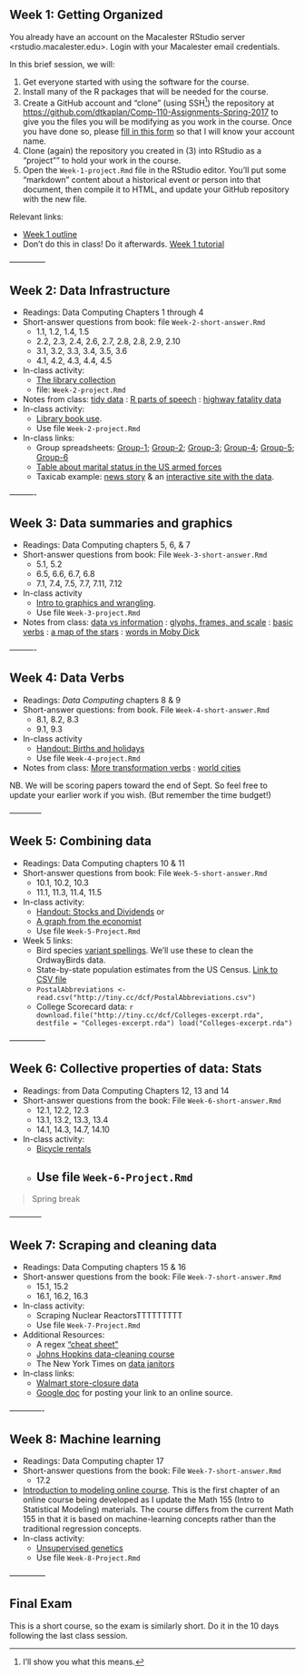 ## Week 1: Getting Organized

You already have an account on the Macalester RStudio server <rstudio.macalester.edu>. Login with your Macalester email credentials.

In this brief session, we will:

1. Get everyone started with using the software for the course. 
2. Install many of the R packages that will be needed for the course.
3. Create a GitHub account and "clone" (using SSH^[I'll show you what this means.]) the repository at <https://github.com/dtkaplan/Comp-110-Assignments-Spring-2017> to give you the files you will be modifying as you work in the course. Once you have done so, please [fill in this form](https://docs.google.com/forms/d/e/1FAIpQLSdEMEn_uHkv4Wm3BDYZ4TU_XxrrSVfXlQ5S7NK0vZvTTm5u-Q/viewform) so that I will know your account name.
4. Clone (again) the repository you created in (3) into RStudio as a "project"" to hold your work in the course.
5. Open the `Week-1-project.Rmd` file in the RStudio editor. You'll put some "markdown" content about a historical event or person into that document, then compile it to HTML, and update your GitHub repository with the new file.

Relevant links:

- [Week 1 outline](Notes/Week-1-outline.html)
- Don't do this in class! Do it afterwards. [Week 1 tutorial](https://dtkaplan.shinyapps.io/Chapter-01-collection/)

--------------<span id="week-2"></span>

## Week 2: Data Infrastructure 

* Readings: Data Computing Chapters 1 through 4
* Short-answer questions from book: file `Week-2-short-answer.Rmd`
    - 1.1, 1.2, 1.4, 1.5
    - 2.2, 2.3, 2.4, 2.6, 2.7, 2.8, 2.8, 2.9, 2.10
    - 3.1, 3.2, 3.3, 3.4, 3.5, 3.6
    - 4.1, 4.2, 4.3, 4.4, 4.5
* In-class activity: 
    - [The library collection](Projects/251-Library-Books-github.html)
    - file: `Week-2-project.Rmd`
* Notes from class: [tidy data](DCF-materials-book/_book/tidy-data.html) : [R parts of speech](DCF-materials-book/_book/r-programming-parts-of-speech.html) : [highway fatality data](DCF-materials-book/_book/case-study-highway-fatalities.html)
* In-class activity: 
    - [Library book use](DCF-materials-book/Handouts/251-Library-Books-github.html). 
    - Use file `Week-2-project.Rmd`
* In-class links:
    - Group spreadsheets: [Group-1](https://docs.google.com/spreadsheet/ccc?key=0Am13enSalO74dHNpejZtd3dQTXlPM245R0ZQbG0yYkE&usp=sharing); [Group-2](https://docs.google.com/spreadsheet/ccc?key=0Am13enSalO74dHk1enZoVnhrV09ad2x4dXR1MlpWNFE&usp=sharing); [Group-3](https://docs.google.com/spreadsheet/ccc?key=0Am13enSalO74dElIQkh0SWtyaW9aRkdMZVBERHdJNXc#gid=0); [Group-4](https://docs.google.com/spreadsheet/ccc?key=0Am13enSalO74dEYxdEhWZUI1S3NxN2ZaaThXSEtMVWc&usp=sharing); [Group-5](https://docs.google.com/spreadsheet/ccc?key=0Am13enSalO74dDVsLWJaUHV5emFVQlVfSjFrdmFkYXc&usp=sharing); [Group-6](https://docs.google.com/spreadsheet/ccc?key=0Am13enSalO74dFdvNGpFZkNuUHZqd2g2UEVDc0VEZEE&usp=sharing)
    - [Table about marital status in the US armed forces](https://docs.google.com/spreadsheets/d/1Ow6Cm4z-Z1Yybk3i352msulYCEDOUaOghmo9ALajyHo/edit#gid=1811988794)
    - Taxicab example:  [news story](http://www.nytimes.com/2014/09/02/science/sharing-taxis-nyc-mathematics.html) & an [interactive site with the data]( http://www.hubcab.org/).


----------<span id="week-3"></span>

## Week 3: Data summaries and graphics 

* Readings: Data Computing chapters 5, 6, & 7
* Short-answer questions from book: File `Week-3-short-answer.Rmd`
    - 5.1, 5.2
    - 6.5, 6.6, 6.7, 6.8
    - 7.1, 7.4, 7.5, 7.7, 7.11, 7.12
* In-class activity
    - [Intro to graphics and wrangling](Projects/Intro-Graphics-Wrangling.html). 
    - Use file `Week-3-project.Rmd`
* Notes from class: [data vs information](DCF-materials-book/_book/data-vs-information.html) : [glyphs, frames, and scale](DCF-materials-book/_book/glyphs-frames-and-scales.html) : [basic verbs](DCF-materials-book/_book/basicdataverbs.html) : [a map of the stars](DCF-materials-book/_book/mapping-the-stars.html) : [words in Moby Dick](DCF-materials-book/_book/case-study-in-basic-data-verbs-moby-dick.html)



----------<span id="week-4"></span>

## Week 4: Data Verbs

* Readings: *Data Computing* chapters 8 & 9
* Short-answer questions: from book. File `Week-4-short-answer.Rmd`
    - 8.1, 8.2, 8.3
    - 9.1, 9.3
* In-class activity
    - [Handout: Births and holidays](Projects/453-Births-and-holidays.html)
    - Use file `Week-4-project.Rmd`
* Notes from class: [More transformation verbs](DCF-materials-book/_book/more-transformation-verbs.html) : [world cities](DCF-materials-book/_book/cities-of-the-world.html) 

NB. We will be scoring papers toward the end of Sept. So feel free to update your earlier work if you wish. (But remember the time budget!)

------------<span id="week-5"></span>

## Week 5: Combining data

* Readings: Data Computing chapters 10 & 11
* Short-answer questions from book: File `Week-5-short-answer.Rmd`
    - 10.1, 10.2, 10.3
    - 11.1, 11.3, 11.4, 11.5
* In-class activity:
    - [Handout: Stocks and Dividends](Projects/551-Stocks-and-dividends.html) or
    - [A graph from the economist](Projects/552-Economist-graph.html)
    - Use file `Week-5-Project.Rmd`
* Week 5 links:
    - Bird species [variant spellings](https://docs.google.com/spreadsheets/d/1GDKeulVSRXL7Q_5Q0a7Offc_IPX2T4sZ80VN5VLASew/edit#gid=0).  We'll use these to clean the OrdwayBirds data.
    - State-by-state population estimates from the US Census. [Link to CSV file](http://www.census.gov/popest/data/state/asrh/2015/files/SCPRC-EST2015-18+POP-RES.csv)
    - `PostalAbbreviations <- read.csv("http://tiny.cc/dcf/PostalAbbreviations.csv")`
    - College Scorecard data:
        ```r
download.file("http://tiny.cc/dcf/Colleges-excerpt.rda", 
              destfile = "Colleges-excerpt.rda")
load("Colleges-excerpt.rda")
```

--------------<span id="week-6"></span>

## Week 6: Collective properties of data: Stats

* Readings: from Data Computing Chapters 12, 13 and 14
* Short-answer questions from the book: File `Week-6-short-answer.Rmd`
    - 12.1, 12.2, 12.3
    - 13.1, 13.2, 13.3, 13.4
    - 14.1, 14.3, 14.7, 14.10
* In-class activity: 
    - [Bicycle rentals](Projects/452-Bicycle-Rentals.html)
    - Use file `Week-6-Project.Rmd`    
---------
    
> Spring break

------------<span id="week-7"></span>

## Week 7: Scraping and cleaning data

* Readings: Data Computing chapters 15 & 16
* Short-answer questions from the book: File `Week-7-short-answer.Rmd`
    - 15.1, 15.2
    - 16.1, 16.2, 16.3
* In-class activity: 
    - Scraping Nuclear ReactorsTTTTTTTTT
    - Use file `Week-7-Project.Rmd`
* Additional Resources:
    - A regex ["cheat sheet"](http://krijnhoetmer.nl/stuff/regex/cheat-sheet/)
    - [Johns Hopkins data-cleaning course](https://www.coursera.org/course/getdata)
    - The New York Times on [data janitors](http://www.nytimes.com/2014/08/18/technology/for-big-data-scientists-hurdle-to-insights-is-janitor-work.html?_r=0)
* In-class links:
    - [Walmart store-closure data](http://news.walmart.com/news-archive/2016/01/15/walmart-continues-sharpened-focus-on-portfolio-management)
    - [Google doc](https://docs.google.com/spreadsheets/d/1Ow6Cm4z-Z1Yybk3i352msulYCEDOUaOghmo9ALajyHo/edit#gid=1811988794) for posting your link to an online source.
    
-------------<span id="week-8"></span>

## Week 8: Machine learning


* Readings: Data Computing chapter 17
* Short-answer questions from the book: File `Week-7-short-answer.Rmd`
    - 17.2
* [Introduction to modeling online course](https://www.datacamp.com/courses/introduction-to-statistical-modeling-part-1). This is the first chapter of an online course being developed as I update the Math 155 (Intro to Statistical Modeling) materials. The course differs from the current Math 155 in that it is based on machine-learning concepts rather than the traditional regression concepts. 
* In-class activity: 
    - [Unsupervised genetics](Projects/863-UnsupervisedGenetics.html)
    - Use file `Week-8-Project.Rmd`

--------------<span id="final-exam"></span>

## Final Exam 

This is a short course, so the exam is similarly short. Do it in the 10 days following the last class session.
